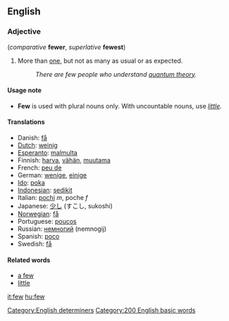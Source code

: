 ==English==
===Adjective===
(''comparative'' '''fewer''', ''superlative'' '''fewest''')

#More than [[one]], but not as many as usual or as expected.
#:''There are few people who understand [[quantum theory]].''

====Usage note====
*'''Few''' is used with plural nouns only.  With uncountable nouns, use ''[[little]]''.

====Translations====
*Danish: [[få]]
*[[Dutch]]: [[weinig]]
*[[Esperanto]]: [[malmulta]]
*Finnish: [[harva]], [[vähän]], [[muutama]]
*French: [[peu de]]
*German: [[wenige]], [[einige]]
*[[Ido]]: [[poka]]
*[[Indonesian]]: [[sedikit]]
*Italian: [[pochi]] ''m'', poche ''f''
*Japanese: [[少し]] (すこし, sukoshi)
*[[Norwegian]]: [[få]]
*Portuguese: [[poucos]]
*Russian: [[немногий]] (nemnogij)
*Spanish: [[poco]]
*Swedish: [[få]]

====Related words====
* [[a few]]
* [[little]]

[[Category:English determiners]]

[[Category:200 English basic words]]

[[it:few]]
[[hu:few]]